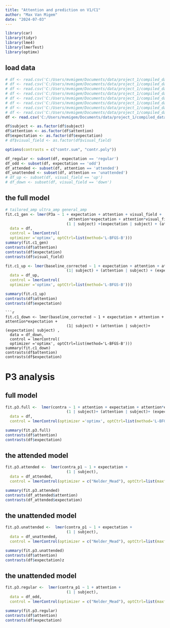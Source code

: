 ```yaml
---
title: "Attention and prediction on V1/C1"
author: "Max Van Migem"
date: "2024-07-03"
---
```


```r
library(car)
library(tidyr)
library(lme4)
library(lmerTest)
library(optimx)
```

## load data

```r
# df <- read.csv('C:/Users/mvmigem/Documents/data/project_1/compiled_dataframes/p3_df.csv')
# df <- read.csv('C:/Users/mvmigem/Documents/data/project_1/compiled_dataframes/c1_long_df.csv')
# df <- read.csv('C:/Users/mvmigem/Documents/data/project_1/compiled_dataframes/c1_galat_long_df.csv')
# df <- read.csv('C:/Users/mvmigem/Documents/data/project_1/compiled_dataframes/c1_oc_fix_df.csv')
# df <- read.csv('C:/Users/mvmigem/Documents/data/project_1/compiled_dataframes/c1_oc_var_df.csv')
# df <- read.csv('C:/Users/mvmigem/Documents/data/project_1/compiled_dataframes/p3a_oc_df.csv')
# df <- read.csv('C:/Users/mvmigem/Documents/data/project_1/compiled_dataframes/p3b_oc_df.csv')
# df <- read.csv('C:/Users/mvmigem/Documents/data/project_1/compiled_dataframes/p1_oc_df.csv')
df <- read.csv('C:/Users/mvmigem/Documents/data/project_1/compiled_dataframes/p2_oc_df.csv')

```
```r
df$subject <- as.factor(df$subject)
df$attention <- as.factor(df$attention)
df$expectation <- as.factor(df$expectation)
# df$visual_field <- as.factor(df$visual_field)

options(contrasts = c("contr.sum", "contr.poly"))

df_regular <- subset(df, expectation == 'regular')
df_odd <- subset(df, expectation == 'odd')
df_attended <- subset(df, attention == 'attended')
df_unattended <- subset(df, attention == 'unattended')
# df_up <- subset(df, visual_field == 'up')
# df_down <- subset(df, visual_field == 'down')
```

## the full model
```r
# tailored_amp ultra_amp general_amp
fit.c1_gen <- lmer(P3a ~ 1 + expectation + attention + visual_field + 
                            attention*expectation + attention*visual_field + expectation*visual_field +
                           (1 | subject) +(expectation | subject) + (attention | subject) + (visual_field | subject),
  data = df, 
  control = lmerControl(
  optimizer ='optimx', optCtrl=list(method='L-BFGS-B')))
summary(fit.c1_gen)
contrasts(df$attention)
contrasts(df$expectation)
contrasts(df$visual_field)
```
```r
fit.c1_up <- lmer(baseline_corrected ~ 1 + expectation + attention + attention*expectation +
                           (1| subject) + (attention | subject) + (expectation| subject),
  data = df_up, 
  control = lmerControl(
  optimizer ='optimx', optCtrl=list(method='L-BFGS-B')))

summary(fit.c1_up)
contrasts(df$attention)
contrasts(df$expectation)
```
```
```r
fit.c1_down <- lmer(baseline_corrected ~ 1 + expectation + attention + attention*expectation +
                           (1| subject) + (attention | subject)+ (expectation| subject) ,
  data = df_down, 
  control = lmerControl(
  optimizer ='optimx', optCtrl=list(method='L-BFGS-B')))
summary(fit.c1_down)
contrasts(df$attention)
contrasts(df$expectation)
```

# P3 analysis

## full model
```r
fit.p3.full <-  lmer(contra ~ 1 + attention + expectation + attention*expectation +
                           (1 | subject)+ (attention | subject)+ (expectation| subject),
  data = df, 
  control = lmerControl(optimizer ='optimx', optCtrl=list(method='L-BFGS-B')))

summary(fit.p3.full)
contrasts(df$attention)
contrasts(df$expectation)
```

## the attended model
```r
fit.p3.attended <-  lmer(contra_p1 ~ 1 + expectation +
                           (1 | subject),
  data = df_attended, 
  control = lmerControl(optimizer = c("Nelder_Mead"), optCtrl=list(maxfun=2e6)))

summary(fit.p3.attended)
contrasts(df_attended$attention)
contrasts(df_attended$expectation)
```

## the unattended model
```r
fit.p3.unattended <-  lmer(contra_p1 ~ 1 + expectation +
                           (1 | subject),
  data = df_unattended, 
  control = lmerControl(optimizer = c("Nelder_Mead"), optCtrl=list(maxfun=2e6)))

summary(fit.p3.unattended)
contrasts(df$attention)
contrasts(df$expectation)z

```

## the unattended model
```r
fit.p3.regular <-  lmer(contra_p1 ~ 1 + attention +
                           (1 | subject),
  data = df_odd, 
  control = lmerControl(optimizer = c("Nelder_Mead"), optCtrl=list(maxfun=2e6)))

summary(fit.p3.regular)
contrasts(df$attention)
contrasts(df$expectation)

```